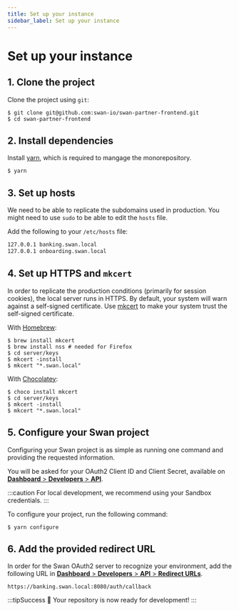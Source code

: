 ```yaml
---
title: Set up your instance
sidebar_label: Set up your instance
---
```


# Set up your instance

## 1. Clone the project

Clone the project using `git`:

```console
$ git clone git@github.com:swan-io/swan-partner-frontend.git
$ cd swan-partner-frontend
```

## 2. Install dependencies

Install [yarn](https://yarnpkg.com/en/docs/install), which is required to mangage the monorepository.

```console
$ yarn
```

## 3. Set up hosts

We need to be able to replicate the subdomains used in production.
You might need to use `sudo` to be able to edit the `hosts` file.

Add the following to your `/etc/hosts` file:

```txt title="/etc/hosts"
127.0.0.1 banking.swan.local
127.0.0.1 onboarding.swan.local
```

## 4. Set up HTTPS and `mkcert`

In order to replicate the production conditions (primarily for session cookies), the local server runs in HTTPS.
By default, your system will warn against a self-signed certificate.
Use [mkcert](https://github.com/FiloSottile/mkcert) to make your system trust the self-signed certificate.


<Tabs defaultValue="mac">
<TabItem value="mac" label="macOS">

With [Homebrew](https://brew.sh):

```console
$ brew install mkcert
$ brew install nss # needed for Firefox
$ cd server/keys
$ mkcert -install
$ mkcert "*.swan.local"
```

</TabItem>
<TabItem value="win" label="Windows">

With [Chocolatey](https://chocolatey.org):

```console
$ choco install mkcert
$ cd server/keys
$ mkcert -install
$ mkcert "*.swan.local"
```

</TabItem>
</Tabs>

## 5. Configure your Swan project

Configuring your Swan project is as simple as running one command and providing the requested information.

You will be asked for your OAuth2 Client ID and Client Secret, available on [**Dashboard** > **Developers** > **API**](https://dashboard.swan.io).

:::caution
For local development, we recommend using your Sandbox credentials.
:::

To configure your project, run the following command:

```console
$ yarn configure
```
## 6. Add the provided redirect URL

In order for the Swan OAuth2 server to recognize your environment, add the following URL in [**Dashboard** > **Developers** > **API** > **Redirect URLs**](https://dashboard.swan.io).

```
https://banking.swan.local:8080/auth/callback
```

:::tipSuccess
🎉 Your repository is now ready for development!
:::